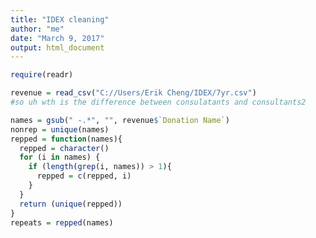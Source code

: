 ```yaml
---
title: "IDEX cleaning"
author: "me"
date: "March 9, 2017"
output: html_document
---
```


```r
require(readr)
```

```r
revenue = read_csv("C://Users/Erik Cheng/IDEX/7yr.csv")
#so uh wth is the difference between consulatants and consultants2
```
```r
names = gsub(" -.*", "", revenue$`Donation Name`)
nonrep = unique(names)
repped = function(names){
  repped = character()
  for (i in names) {
    if (length(grep(i, names)) > 1){
      repped = c(repped, i)
    }
  }
  return (unique(repped))
}
repeats = repped(names)
```

